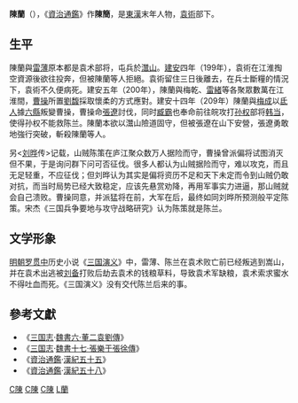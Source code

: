 '''陳蘭'''（{{bd||？|209年|catIdx=C陳}}），《[[資治通鑑|資治通鑑]]》作'''陳簡'''，是[[東漢|東漢]]末年人物，[[袁術|袁術]]部下。

== 生平 ==
陳蘭與[[雷薄|雷薄]]原本都是袁术部将，屯兵於[[天柱山|灊山]]。[[建安_(东汉)|建安]]四年（199年），袁術在江淮掏空資源後欲往投奔，但被陳蘭等人拒絕。袁術留住三日後離去，在兵士斷糧的情況下，袁術不久便病死。建安五年（200年），陳蘭與梅乾、[[雷緒|雷緒]]等各聚眾數萬在江淮間，[[曹操|曹操]]所置[[劉馥|劉馥]]採取懷柔的方式應對。建安十四年（209年）陳蘭與[[梅成|梅成]]以[[氐人|氐人]]據[[六安市|六縣]]叛變曹操，曹操命[[張遼|張遼]]討伐，同时[[臧霸|臧霸]]也奉命前往皖攻打[[孙权|孙权]]部将[[韩当|韩当]]，使得孙权不能救陈兰。陳蘭本欲以灊山險道固守，但被張遼在山下安營，張遼勇敢地強行突破，斬殺陳蘭等人。

另<[[刘晔|刘晔]]传>记载，山贼陈策在庐江聚众数万人据险而守，曹操曾派偏将试图消灭但不果，于是询问群下问可否征伐。很多人都认为山贼据险而守，难以攻克，而且无足轻重，不应征伐；但刘晔认为其实是偏将资历不足和天下未定而令到山贼仍敢对抗，而当时局势已经大致稳定，应该先悬赏劝降，再用军事实力进逼，那山贼就会自己溃败。曹操同意，并派猛将在前，大军在后，最终如同刘晔所预测般平定陈策。宋杰《三国兵争要地与攻守战略研究》认为陈策就是陈兰。

== 文学形象 ==
[[明朝|明朝]][[罗贯中|罗贯中]]历史小说《[[三国演义|三国演义]]》中，雷薄、陈兰在袁术败亡前已经叛逃到嵩山，并在袁术出逃被[[刘备|刘备]]打败后劫去袁术的钱粮草料，导致袁术军缺粮，袁术索求蜜水不得吐血而死。《三国演义》没有交代陈兰后来的事。

== 參考文獻 ==
* 《[[三国志|三国志]]·[[s:三國志/卷06|魏書六·董二袁劉傳]]》
* 《[[三国志|三国志]]·[[s:三國志/卷17|魏書十七·張樂于張徐傳]]》
* 《[[資治通鑑|資治通鑑]]·[[s:資治通鑑/卷063|漢紀五十五]]》
* 《[[資治通鑑|資治通鑑]]·[[s:資治通鑑/卷066|漢紀五十八]]》

[[Category:東漢軍事人物|C陳]]
[[Category:三國軍事人物|C陳]]
[[Category:三國戰爭身亡者|C陳]]
[[Category:陳姓|L蘭]]